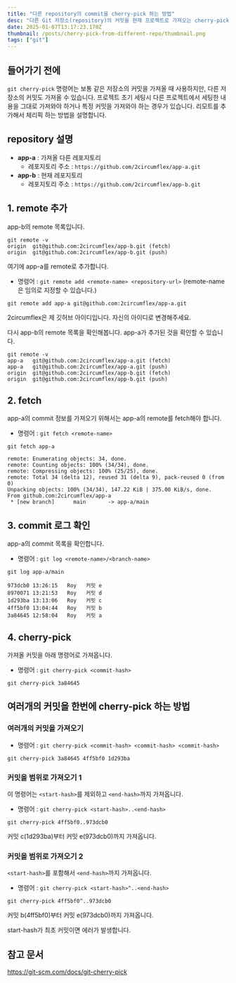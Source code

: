```yaml
---
title: "다른 repository의 commit을 cherry-pick 하는 방법"
desc: "다른 Git 저장소(repository)의 커밋을 현재 프로젝트로 가져오는 cherry-pick 방법과 충돌 해결 방법을 설명합니다."
date: 2025-01-07T13:17:23.170Z
thumbnail: /posts/cherry-pick-from-different-repo/thumbnail.png
tags: ["git"]
---
```


## 들어가기 전에

`git cherry-pick` 명령어는 보통 같은 저장소의 커밋을 가져올 때 사용하지만, 다른 저장소의 커밋도 가져올 수 있습니다.
프로젝트 초기 세팅시 다른 프로젝트에서 세팅한 내용을 그대로 가져와야 하거나 특정 커밋을 가져와야 하는 경우가 있습니다. 리모트를 추가해서 체리픽 하는 방법을 설명합니다.

## repository 설명

- **app-a** : 가져올 다른 레포지토리
  - 레포지토리 주소 : `https://github.com/2circumflex/app-a.git`
- **app-b** : 현재 레포지토리
  - 레포지토리 주소 : `https://github.com/2circumflex/app-b.git`

## 1. remote 추가

app-b의 remote 목록입니다.

```shell {1}
git remote -v
origin	git@github.com:2circumflex/app-b.git (fetch)
origin	git@github.com:2circumflex/app-b.git (push)
```

여기에 app-a를 remote로 추가합니다.

- 명령어 : `git remote add <remote-name> <repository-url>`
  (remote-name은 임의로 지정할 수 있습니다.)

```shell
git remote add app-a git@github.com:2circumflex/app-a.git
```

<Callout type="info">
  2circumflex은 제 깃허브 아이디입니다. 자신의 아이디로 변경해주세요.
</Callout>

다시 app-b의 remote 목록을 확인해봅니다.
app-a가 추가된 것을 확인할 수 있습니다.

```shell {2,3}
git remote -v
app-a	git@github.com:2circumflex/app-a.git (fetch)
app-a	git@github.com:2circumflex/app-a.git (push)
origin	git@github.com:2circumflex/app-b.git (fetch)
origin	git@github.com:2circumflex/app-b.git (push)
```

## 2. fetch

app-a의 commit 정보를 가져오기 위해서는 app-a의 remote를 fetch해야 합니다.

- 명령어 : `git fetch <remote-name>`

```shell {1}
git fetch app-a

remote: Enumerating objects: 34, done.
remote: Counting objects: 100% (34/34), done.
remote: Compressing objects: 100% (25/25), done.
remote: Total 34 (delta 12), reused 31 (delta 9), pack-reused 0 (from 0)
Unpacking objects: 100% (34/34), 147.22 KiB | 375.00 KiB/s, done.
From github.com:2circumflex/app-a
 * [new branch]      main       -> app-a/main
```

## 3. commit 로그 확인

app-a의 commit 목록을 확인합니다.

- 명령어 : `git log <remote-name>/<branch-name>`

```shell {1}
git log app-a/main

973dcb0 13:26:15   Roy   커밋 e
8970071 13:21:53   Roy   커밋 d
1d293ba 13:13:06   Roy   커밋 c
4ff5bf0 13:04:44   Roy   커밋 b
3a84645 12:58:04   Roy   커밋 a
```

## 4. cherry-pick

가져올 커밋을 아래 명령어로 가져옵니다.

- 명령어 : `git cherry-pick <commit-hash>`

```shell
git cherry-pick 3a84645
```

## 여러개의 커밋을 한번에 cherry-pick 하는 방법

### 여러개의 커밋을 가져오기

- 명령어 : `git cherry-pick <commit-hash> <commit-hash> <commit-hash>`

```shell
git cherry-pick 3a84645 4ff5bf0 1d293ba
```

### 커밋을 범위로 가져오기 1

이 명령어는 `<start-hash>`를 제외하고 `<end-hash>`까지 가져옵니다.

- 명령어 : `git cherry-pick <start-hash>..<end-hash>`

```shell
git cherry-pick 4ff5bf0..973dcb0
```

커밋 c(1d293ba)부터 커밋 e(973dcb0)까지 가져옵니다.

### 커밋을 범위로 가져오기 2

`<start-hash>`를 포함해서 `<end-hash>`까지 가져옵니다.

- 명령어 : `git cherry-pick <start-hash>^..<end-hash>`

```shell
git cherry-pick 4ff5bf0^..973dcb0
```

커밋 b(4ff5bf0)부터 커밋 e(973dcb0)까지 가져옵니다.

<Callout type="danger">start-hash가 최초 커밋이면 에러가 발생합니다.</Callout>

## 참고 문서

https://git-scm.com/docs/git-cherry-pick
